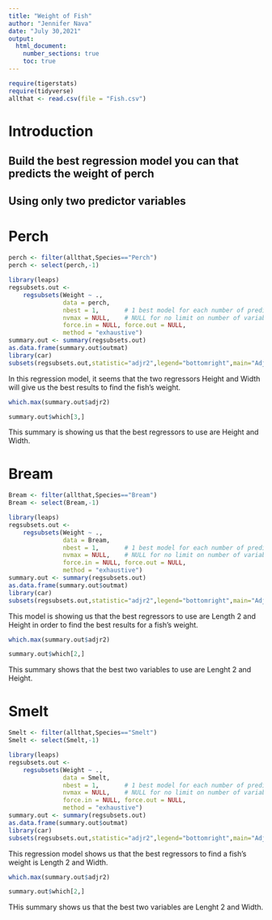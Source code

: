 ```yaml
---
title: "Weight of Fish"
author: "Jennifer Nava"
date: "July 30,2021"
output: 
  html_document:
    number_sections: true
    toc: true
---
```



```r
require(tigerstats)
require(tidyverse)
allthat <- read.csv(file = "Fish.csv")
```

# Introduction

<!--In this section you explain what you are trying to show.  Where did the data come from?  What is the research or other question you are trying to answer?!-->

## Build the best regression model you can that predicts the weight of perch
## Using only two predictor variables  


# Perch

```r
perch <- filter(allthat,Species=="Perch")
perch <- select(perch,-1)
```

```r
library(leaps)
regsubsets.out <-
    regsubsets(Weight ~ .,
               data = perch,
               nbest = 1,       # 1 best model for each number of predictors
               nvmax = NULL,    # NULL for no limit on number of variables
               force.in = NULL, force.out = NULL,
               method = "exhaustive")
summary.out <- summary(regsubsets.out)
as.data.frame(summary.out$outmat)
library(car)
subsets(regsubsets.out,statistic="adjr2",legend="bottomright",main="Adjusted R^2")
```


In this regression model, it seems that the two regressors Height and Width will give us the best results to find the fish's weight. 


```r
which.max(summary.out$adjr2)
```



```r
summary.out$which[3,]
```

This summary is showing us that the best regressors to use are Height and Width. 

# Bream

```r
Bream <- filter(allthat,Species=="Bream")
Bream <- select(Bream,-1)
```

```r
library(leaps)
regsubsets.out <-
    regsubsets(Weight ~ .,
               data = Bream,
               nbest = 1,       # 1 best model for each number of predictors
               nvmax = NULL,    # NULL for no limit on number of variables
               force.in = NULL, force.out = NULL,
               method = "exhaustive")
summary.out <- summary(regsubsets.out)
as.data.frame(summary.out$outmat)
library(car)
subsets(regsubsets.out,statistic="adjr2",legend="bottomright",main="Adjusted R^2")
```

This model is showing us that the best regressors to use are Length 2 and Height in order to find the best results for a fish's weight. 

```r
which.max(summary.out$adjr2)
```


```r
summary.out$which[2,]
```

This summary shows that the best two variables to use are Lenght 2 and Height.


# Smelt

```r
Smelt <- filter(allthat,Species=="Smelt")
Smelt <- select(Smelt,-1)
```


```r
library(leaps)
regsubsets.out <-
    regsubsets(Weight ~ .,
               data = Smelt,
               nbest = 1,       # 1 best model for each number of predictors
               nvmax = NULL,    # NULL for no limit on number of variables
               force.in = NULL, force.out = NULL,
               method = "exhaustive")
summary.out <- summary(regsubsets.out)
as.data.frame(summary.out$outmat)
library(car)
subsets(regsubsets.out,statistic="adjr2",legend="bottomright",main="Adjusted R^2")
```

This regression model shows us that the best regressors to find a fish's weight is Length 2 and Width.


```r
which.max(summary.out$adjr2)
```


```r
summary.out$which[2,]
```

THis summary shows us that the best two variables are Lenght 2 and Width. 